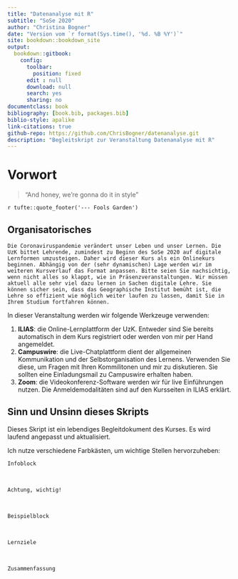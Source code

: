 ```yaml
--- 
title: "Datenanalyse mit R"
subtitle: "SoSe 2020"
author: "Christina Bogner"
date: "Version vom `r format(Sys.time(), '%d. %B %Y')`"
site: bookdown::bookdown_site
output: 
  bookdown::gitbook:
    config:
      toolbar:
        position: fixed
      edit : null
      download: null
      search: yes
      sharing: no
documentclass: book
bibliography: [book.bib, packages.bib]
biblio-style: apalike
link-citations: true
github-repo: https://github.com/ChrisBogner/datenanalyse.git
description: "Begleitskript zur Veranstaltung Datenanalyse mit R"
---
```


# Vorwort

> "And honey, we're gonna do it in style"

`r tufte::quote_footer('--- Fools Garden')`

## Organisatorisches

```block
Die Coronaviruspandemie verändert unser Leben und unser Lernen. Die UzK bittet Lehrende, zumindest zu Beginn des SoSe 2020 auf digitale Lernformen umzusteigen. Daher wird dieser Kurs als ein Onlinekurs beginnen. Abhängig von der (sehr dynamischen) Lage werden wir im weiteren Kursverlauf das Format anpassen. Bitte seien Sie nachsichtig, wenn nicht alles so klappt, wie in Präsenzveranstaltungen. Wir müssen aktuell alle sehr viel dazu lernen in Sachen digitale Lehre. Sie können sicher sein, dass das Geographische Institut bemüht ist, die Lehre so effizient wie möglich weiter laufen zu lassen, damit Sie in Ihrem Studium fortfahren können.
```

In dieser Veranstaltung werden wir folgende Werkzeuge verwenden:

1. **ILIAS**: die Online-Lernplattform der UzK. Entweder sind Sie bereits automatisch in dem Kurs registriert oder werden von mir per Hand angemeldet. 
2. **Campuswire**: die Live-Chatplattform dient der allgemeinen Kommunikation und der Selbstorganisation des Lernens. Verwenden Sie diese, um Fragen mit Ihren Kommilitonen und mir zu diskutieren. Sie sollten eine Einladungsmail zu Campuswire erhalten haben.
3. **Zoom**: die Videokonferenz-Software werden wir für live Einführungen nutzen. Die Anmeldemodalitäten sind auf den Kursseiten in ILIAS erklärt.


## Sinn und Unsinn dieses Skripts
Dieses Skript ist ein lebendiges Begleitdokument des Kurses. Es wird laufend angepasst und aktualisiert.

Ich nutze verschiedene Farbkästen, um wichtige Stellen hervorzuheben:

```block
Infoblock
```

<br>

```block
Achtung, wichtig!
```

<br>

```block
Beispielblock
```

<br>

```block
Lernziele
```

<br>

```block
Zusammenfassung
```

